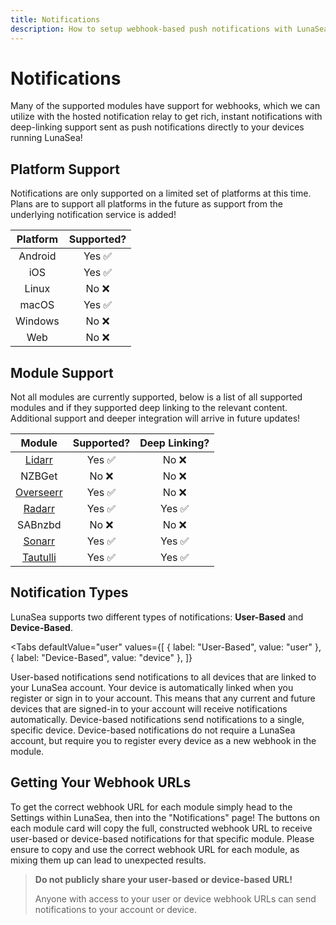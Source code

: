 ```yaml
---
title: Notifications
description: How to setup webhook-based push notifications with LunaSea
---
```


# Notifications

Many of the supported modules have support for webhooks, which we can utilize with the hosted notification relay to get rich, instant notifications with deep-linking support sent as push notifications directly to your devices running LunaSea!

## Platform Support

Notifications are only supported on a limited set of platforms at this time. Plans are to support all platforms in the future as support from the underlying notification service is added!

| Platform | Supported? |
| :------: | :--------: |
| Android  |   Yes ✅   |
|   iOS    |   Yes ✅   |
|  Linux   |   No ❌    |
|  macOS   |   Yes ✅   |
| Windows  |   No ❌    |
|   Web    |   No ❌    |

## Module Support

Not all modules are currently supported, below is a list of all supported modules and if they supported deep linking to the relevant content. Additional support and deeper integration will arrive in future updates!

|                Module                 | Supported? | Deep Linking? |
| :-----------------------------------: | :--------: | :-----------: |
|    [Lidarr](/notifications/lidarr)    |   Yes ✅   |     No ❌     |
|                NZBGet                 |   No ❌    |     No ❌     |
| [Overseerr](/notifications/overseerr) |   Yes ✅   |     No ❌     |
|    [Radarr](/notifications/radarr)    |   Yes ✅   |    Yes ✅     |
|                SABnzbd                |   No ❌    |     No ❌     |
|    [Sonarr](/notifications/sonarr)    |   Yes ✅   |    Yes ✅     |
|  [Tautulli](/notifications/tautulli)  |   Yes ✅   |    Yes ✅     |

## Notification Types

LunaSea supports two different types of notifications: **User-Based** and **Device-Based**.

<Tabs
  defaultValue="user"
  values={[
    { label: "User-Based", value: "user" },
    { label: "Device-Based", value: "device" },
  ]}
>
  <TabItem value="user">
    User-based notifications send notifications to all devices that are linked to your LunaSea account. Your device is automatically linked when you register or sign in to your account. This means that any current and future devices that are signed-in to your account will receive notifications automatically.
  </TabItem>
  <TabItem value="device">
    Device-based notifications send notifications to a single, specific device. Device-based notifications do not require a LunaSea account, but require you to register every device as a new webhook in the module.
  </TabItem>
</Tabs>

## Getting Your Webhook URLs

To get the correct webhook URL for each module simply head to the Settings within LunaSea, then into the "Notifications" page! The buttons on each module card will copy the full, constructed webhook URL to receive user-based or device-based notifications for that specific module. Please ensure to copy and use the correct webhook URL for each module, as mixing them up can lead to unexpected results.

> **Do not publicly share your user-based or device-based URL!**
>
> Anyone with access to your user or device webhook URLs can send notifications to your account or device.
